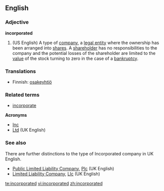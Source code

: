 ==English==

===Adjective===
'''incorporated'''

# (US English) A type of [[company]], a [[legal entity]] where the ownership has been arranged into [[share]]s. A [[shareholder]] has no responsibilities to the company and the potential losses of the shareholder are limited to the [[value]] of the stock turning to zero in the case of a [[bankruptcy]].

===Translations===

*Finnish: [[osakeyhtiö]]

===Related terms===
*[[incorporate]]

'''Acronyms'''
*[[Inc]]
*[[Ltd]] (UK English)

===See also===

There are further distinctions to the type of Incorporated company in UK English.
*[[Public Limited Liability Company]], [[Plc]] (UK English)
*[[Limited Liability Company]], [[Llc]] (UK English)

[[te:incorporated]]
[[vi:incorporated]]
[[zh:incorporated]]